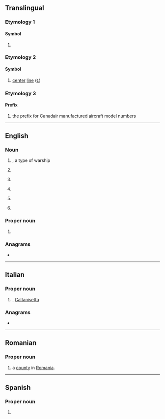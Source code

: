 {{also|Appendix:Variations of "cl"}}
==Translingual==

===Etymology 1===

====Symbol====
{{mul-symbol}}

# {{ISO 3166|1|2|Chile}}

===Etymology 2===

====Symbol====
{{mul-symbol}}

# {{lb|en|engineering}} [[center]] [[line]] ([[℄]])

===Etymology 3===

====Prefix====
{{head|mul|prefix}}

# {{lb|mul|aviation}} the prefix for Canadair manufactured aircraft model numbers

----

==English==

===Noun===
{{en-noun}}

# {{lb|en|US|navy}} {{initialism of|en|light cruiser|nodot=1}}, a type of warship
# {{lb|en|astronomy}} {{abbreviation of|en|cluster}}
# {{lb|en|aviation}} {{initialism of|en|lift coefficient}}
# {{lb|en|baseball}} {{abbreviation of|en|closer}}
# {{initialism of|en|containment level}}
# {{lb|en|computing|uncountable}} {{initialism of|en|computability logic}}

===Proper noun===
{{en-proper noun}}

# {{abbreviation of|en|Catalonia}}

===Anagrams===
* {{anagrams|en|a=cl|L/C|LC|l.c.|l/c|lc}}

----

==Italian==

===Proper noun===
{{it-proper noun}}

# {{abbreviation of|it|Caltanissetta|nodot=1}}, [[Caltanisetta]] {{gloss|Italian town in Sicilia}}

===Anagrams===
* {{anagrams|it|a=cl|LC}}

----

==Romanian==

===Proper noun===
{{head|ro|proper noun}}

# {{abbreviation of|ro|Călărași|dot=,}} a [[county]] in [[Romania]].

----

==Spanish==

===Proper noun===
{{head|es|proper noun}}

# {{abbr of|es|[[Colima]]}} {{gloss|Mexican state}}